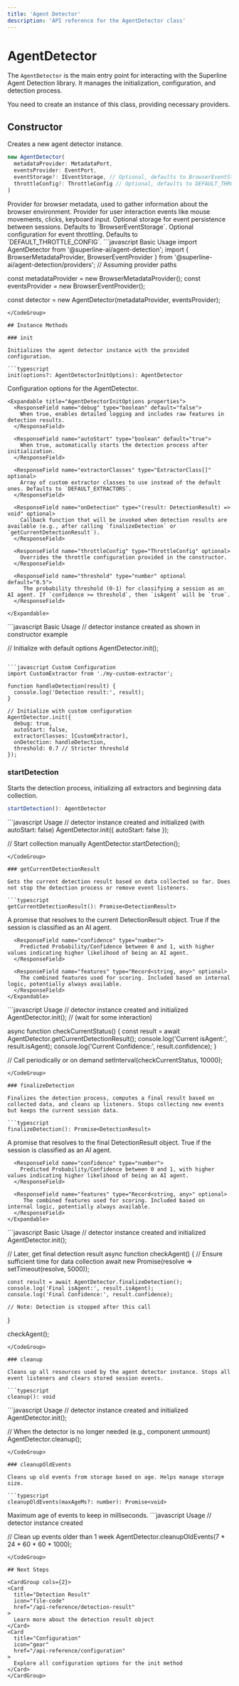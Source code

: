 ```yaml
---
title: 'Agent Detector'
description: 'API reference for the AgentDetector class'
---
```


# AgentDetector

The `AgentDetector` is the main entry point for interacting with the Superline Agent Detection library. It manages the initialization, configuration, and detection process.

You need to create an instance of this class, providing necessary providers.

## Constructor

Creates a new agent detector instance.

```typescript
new AgentDetector(
  metadataProvider: MetadataPort,
  eventsProvider: EventPort,
  eventStorage?: IEventStorage, // Optional, defaults to BrowserEventStorage
  throttleConfig?: ThrottleConfig // Optional, defaults to DEFAULT_THROTTLE_CONFIG
)
```

<Expandable title="Parameters">
  <ResponseField name="metadataProvider" type="MetadataPort" required>
    Provider for browser metadata, used to gather information about the browser environment.
  </ResponseField>
  <ResponseField name="eventsProvider" type="EventPort" required>
    Provider for user interaction events like mouse movements, clicks, keyboard input.
  </ResponseField>
  <ResponseField name="eventStorage" type="IEventStorage" optional>
    Optional storage for event persistence between sessions. Defaults to `BrowserEventStorage`.
  </ResponseField>
  <ResponseField name="throttleConfig" type="ThrottleConfig" optional>
    Optional configuration for event throttling. Defaults to `DEFAULT_THROTTLE_CONFIG`.
  </ResponseField>
</Expandable>

<CodeGroup>
  ```javascript Basic Usage
  import AgentDetector from '@superline-ai/agent-detection';
  import { BrowserMetadataProvider, BrowserEventProvider } from '@superline-ai/agent-detection/providers'; // Assuming provider paths
  
  const metadataProvider = new BrowserMetadataProvider();
  const eventsProvider = new BrowserEventProvider();
  
  const detector = new AgentDetector(metadataProvider, eventsProvider);
  ```
</CodeGroup>

## Instance Methods

### init

Initializes the agent detector instance with the provided configuration.

```typescript
init(options?: AgentDetectorInitOptions): AgentDetector
```

<Expandable title="Parameters">
  <ResponseField name="options" type="AgentDetectorInitOptions" optional>
    Configuration options for the AgentDetector.
    
    <Expandable title="AgentDetectorInitOptions properties">
      <ResponseField name="debug" type="boolean" default="false">
        When true, enables detailed logging and includes raw features in detection results.
      </ResponseField>
      
      <ResponseField name="autoStart" type="boolean" default="true">
        When true, automatically starts the detection process after initialization.
      </ResponseField>
      
      <ResponseField name="extractorClasses" type="ExtractorClass[]" optional>
        Array of custom extractor classes to use instead of the default ones. Defaults to `DEFAULT_EXTRACTORS`.
      </ResponseField>

      <ResponseField name="onDetection" type="(result: DetectionResult) => void" optional>
        Callback function that will be invoked when detection results are available (e.g., after calling `finalizeDetection` or `getCurrentDetectionResult`).
      </ResponseField>
      
      <ResponseField name="throttleConfig" type="ThrottleConfig" optional>
        Overrides the throttle configuration provided in the constructor.
      </ResponseField>

      <ResponseField name="threshold" type="number" optional default="0.5">
         The probability threshold (0-1) for classifying a session as an AI agent. If `confidence >= threshold`, then `isAgent` will be `true`.
      </ResponseField>

    </Expandable>
  </ResponseField>
</Expandable>

<CodeGroup>
  ```javascript Basic Usage
  // detector instance created as shown in constructor example
  
  // Initialize with default options
  AgentDetector.init();
  ```
  
  ```javascript Custom Configuration
  import CustomExtractor from './my-custom-extractor';

  function handleDetection(result) {
    console.log('Detection result:', result);
  }
  
  // Initialize with custom configuration
  AgentDetector.init({
    debug: true,
    autoStart: false,
    extractorClasses: [CustomExtractor],
    onDetection: handleDetection,
    threshold: 0.7 // Stricter threshold
  });
  ```
</CodeGroup>

### startDetection

Starts the detection process, initializing all extractors and beginning data collection.

```typescript
startDetection(): AgentDetector
```

<CodeGroup>
  ```javascript Usage
  // detector instance created and initialized (with autoStart: false)
  AgentDetector.init({ autoStart: false });
  
  // Start collection manually
  AgentDetector.startDetection();
  ```
</CodeGroup>

### getCurrentDetectionResult

Gets the current detection result based on data collected so far. Does not stop the detection process or remove event listeners.

```typescript
getCurrentDetectionResult(): Promise<DetectionResult>
```

<Expandable title="Returns">
  <ResponseField name="Promise<DetectionResult>" type="Promise">
    A promise that resolves to the current DetectionResult object.
    <Expandable title="DetectionResult properties">
      <ResponseField name="isAgent" type="boolean">
        True if the session is classified as an AI agent.
      </ResponseField>
      
      <ResponseField name="confidence" type="number">
        Predicted Probability/Confidence between 0 and 1, with higher values indicating higher likelihood of being an AI agent.
      </ResponseField>
      
      <ResponseField name="features" type="Record<string, any>" optional>
        The combined features used for scoring. Included based on internal logic, potentially always available.
      </ResponseField>
    </Expandable>
  </ResponseField>
</Expandable>

<CodeGroup>
  ```javascript Usage
  // detector instance created and initialized
  AgentDetector.init();
  // (wait for some interaction)
  
  async function checkCurrentStatus() {
    const result = await AgentDetector.getCurrentDetectionResult();
    console.log('Current isAgent:', result.isAgent);
    console.log('Current Confidence:', result.confidence);
  }
  
  // Call periodically or on demand
  setInterval(checkCurrentStatus, 10000); 
  ```
</CodeGroup>

### finalizeDetection

Finalizes the detection process, computes a final result based on collected data, and cleans up listeners. Stops collecting new events but keeps the current session data.

```typescript
finalizeDetection(): Promise<DetectionResult>
```

<Expandable title="Returns">
  <ResponseField name="Promise<DetectionResult>" type="Promise">
    A promise that resolves to the final DetectionResult object.
    <Expandable title="DetectionResult properties">
       <ResponseField name="isAgent" type="boolean">
        True if the session is classified as an AI agent.
      </ResponseField>
      
      <ResponseField name="confidence" type="number">
        Predicted Probability/Confidence between 0 and 1, with higher values indicating higher likelihood of being an AI agent.
      </ResponseField>
      
      <ResponseField name="features" type="Record<string, any>" optional>
         The combined features used for scoring. Included based on internal logic, potentially always available.
      </ResponseField>
    </Expandable>
  </ResponseField>
</Expandable>

<CodeGroup>
  ```javascript Basic Usage
  // detector instance created and initialized
  AgentDetector.init();
  
  // Later, get final detection result
  async function checkAgent() {
    // Ensure sufficient time for data collection
    await new Promise(resolve => setTimeout(resolve, 5000)); 
    
    const result = await AgentDetector.finalizeDetection();
    console.log('Final isAgent:', result.isAgent);
    console.log('Final Confidence:', result.confidence);
    
    // Note: Detection is stopped after this call
  }
  
  checkAgent();
  ```
</CodeGroup>

### cleanup

Cleans up all resources used by the agent detector instance. Stops all event listeners and clears stored session events.

```typescript
cleanup(): void
```

<CodeGroup>
  ```javascript Usage
  // detector instance created and initialized
  AgentDetector.init();
  
  // When the detector is no longer needed (e.g., component unmount)
  AgentDetector.cleanup();
  ```
</CodeGroup>

### cleanupOldEvents

Cleans up old events from storage based on age. Helps manage storage size.

```typescript
cleanupOldEvents(maxAgeMs?: number): Promise<void>
```

<Expandable title="Parameters">
  <ResponseField name="maxAgeMs" type="number" optional default="86400000 (24 hours)">
    Maximum age of events to keep in milliseconds.
  </ResponseField>
</Expandable>

<CodeGroup>
  ```javascript Usage
  // detector instance created
  
  // Clean up events older than 1 week
  AgentDetector.cleanupOldEvents(7 * 24 * 60 * 60 * 1000);
  ```
</CodeGroup>

## Next Steps

<CardGroup cols={2}>
  <Card
    title="Detection Result"
    icon="file-code"
    href="/api-reference/detection-result"
  >
    Learn more about the detection result object
  </Card>
  <Card
    title="Configuration"
    icon="gear"
    href="/api-reference/configuration"
  >
    Explore all configuration options for the init method
  </Card>
</CardGroup> 